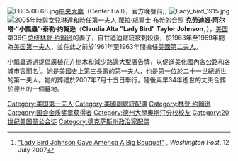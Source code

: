 {{Expand language|1=en|time=2021-04-17T18:34:01+00:00}}
{{noteTA
|T=zh-cn:小瓢虫·约翰逊;zh-hant:小瓢蟲·詹森;zh-sg:小瓢虫·詹森
|G1=PP
|1=zh-cn:约翰逊;zh-hant:詹森;zh-sg:詹森
|2=zh-cn:克劳迪娅;zh-tw:克勞蒂亞;
}}
{{Infobox Officeholder
| name = 小瓢蟲·约翰逊<br />Lady Bird Johnson 
| image =File:Lady Bird Johnson, photo portrait, standing at rear of White House, color, crop.jpg
| image_size = 
| birth_date = {{birth date|1912|12|22}}
| birth_place = {{USA}}[[德克薩斯州|德州]][[卡纳克_(得克萨斯州)|卡纳克]]
| death_date = {{death date and age|2007|7|11|1912|12|22}}
| death_place = {{USA}}德州[[西湖山_(德克薩斯州)|西湖山]]{{link-en|西頓醫院|Seton Healthcare Family|}}
| restingplace = {{link-en|石牆 (德克薩斯州)|Stonewall, Texas|德克萨斯州石墙}}<br>{{link-en|林登·B·詹森國家歷史公園|Lyndon B. Johnson National Historical Park|约翰逊家族墓园（Johnson Family Cemetery）}}
| office=[[美國第一夫人|美國第一夫人]]
| president = [[林登·詹森|林登·詹森]]
| term_start = {{start date|1963|11|22}}
| term_end = 1969年1月20日
| occupation = [[美國第一夫人|美國第一夫人]]、[[企業家|企業家]]
| party      = [[民主黨_(美國)|民主黨]]
| predecessor = [[積琪蓮·甘迺迪|積琪蓮·鮑維爾·甘迺迪]]
| successor = [[帕特·尼克遜|帕特·尼克遜]]
|office1      = [[美國第二夫人|美國第二夫人]]
|vicepresident1 = 林登·詹森
|term_start1  = {{start date|1961|1|20}}
|term_end1    = 1963年11月22日
|term_label1  = 任期
|predecessor1 = 帕特·尼克遜
|successor1   = 妙麗葉兒·韓佛瑞·布朗{{small|（1965年）}}
| spouse = 林登·詹森
| children = {{link-en|蓮達·鳥·詹森|Lynda Bird Johnson|蓮達（Lynda）}}及{{link-en|露茜·白耐斯·詹森|Luci Baines Johnson|露茜（Luci）}}
| parents = Thomas Jefferson Taylor及Minnie Lee Pattillo
| signature = Lady Bird Johnson Signature.svg
}}
[[File:LB05.08.68.jpg|thumb]][[中央大廳|中央大廳]]（Center Hall），官方晚餐前]]
[[File:Lady_bird_1915.jpg|thumb]]
[[Image:Lady bird 2005-10-19.jpg|thumb|2005年時與女兒琳達和時任第一夫人
[[蘿拉·威爾士·布希|蘿拉·威爾士·布希]]的合照]]
'''克劳迪娅·阿尔塔·“小瓢蟲”·泰勒·约翰逊'''（'''Claudia Alta "Lady Bird" Taylor Johnson'''，{{bd|1912年|12月22日|2007年|7月11日}}），[[美国|美国]]第36任[[美国总统|总统]][[林登·约翰逊|林登·约翰逊]]的妻子，自甘迺迪總統被刺殺後，於1963年至1969年間為[[美国第一夫人|美国第一夫人]]，並在此之前於1961年至1963年間擔任[[美國第二夫人|美國第二夫人]]。


小瓢蟲透過提倡廣植花卉樹木和減少路邊大型廣告牌，以促進美化國內各公路和各城市容聞名<ref name="washpostbouquet">[https://www.washingtonpost.com/wp-dyn/content/article/2007/07/11/AR2007071101757.html  "Lady Bird Johnson Gave America A Big Bouquet"] {{Wayback|url=https://www.washingtonpost.com/wp-dyn/content/article/2007/07/11/AR2007071101757.html |date=20191029134649 }}, ''Washington Post'', 12 July 2007</ref>。她是美國史上第三長壽的第一夫人，也是第一位於二十一世紀逝世的第一夫人。她的葬禮於2007年7月十五日舉行，隨後與早34年逝世的丈夫合葬於德州的一個墓地。

{{US First Ladies}}
{{美國第二夫人}}
{{Authority control}}
{{DEFAULTSORT:Jackson, Lady Bird}}
[[Category:美国第一夫人|Category:美国第一夫人]]
[[Category:美國副總統配偶|Category:美國副總統配偶]]
[[Category:林登·约翰逊|Category:林登·约翰逊]]
[[Category:国会金质奖章获得者|Category:国会金质奖章获得者]]
[[Category:德州大學奧斯汀分校校友|Category:德州大學奧斯汀分校校友]]
[[Category:20世纪美国圣公会徒|Category:20世纪美国圣公会徒]]
[[Category:德克萨斯州政治家配偶|Category:德克萨斯州政治家配偶]]
